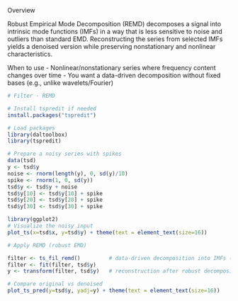 Overview

Robust Empirical Mode Decomposition (REMD) decomposes a signal into intrinsic mode functions (IMFs) in a way that is less sensitive to noise and outliers than standard EMD. Reconstructing the series from selected IMFs yields a denoised version while preserving nonstationary and nonlinear characteristics.

When to use
- Nonlinear/nonstationary series where frequency content changes over time
- You want a data-driven decomposition without fixed bases (e.g., unlike wavelets/Fourier)

```r
# Filter - REMD

# Install tspredit if needed
install.packages("tspredit")
```

```r
# Load packages
library(daltoolbox)
library(tspredit) 
```


```r
# Prepare a noisy series with spikes
data(tsd)
y <- tsd$y
noise <- rnorm(length(y), 0, sd(y)/10)
spike <- rnorm(1, 0, sd(y))
tsd$y <- tsd$y + noise
tsd$y[10] <- tsd$y[10] + spike
tsd$y[20] <- tsd$y[20] + spike
tsd$y[30] <- tsd$y[30] + spike
```

```r
library(ggplot2)
# Visualize the noisy input
plot_ts(x=tsd$x, y=tsd$y) + theme(text = element_text(size=16))
```

```r
# Apply REMD (robust EMD)

filter <- ts_fil_remd()         # data-driven decomposition into IMFs (robust)
filter <- fit(filter, tsd$y)
y <- transform(filter, tsd$y)   # reconstruction after robust decomposition

# Compare original vs denoised
plot_ts_pred(y=tsd$y, yadj=y) + theme(text = element_text(size=16))
```

